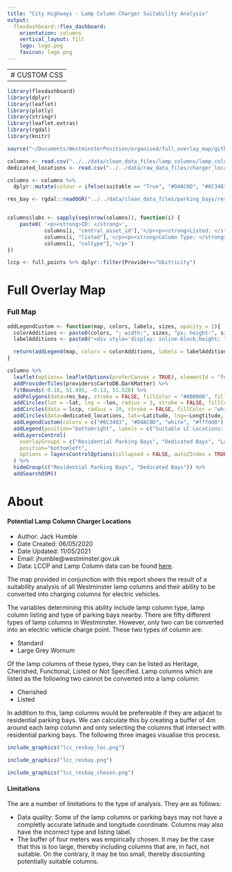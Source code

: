 ```yaml
---
title: "City Highways - Lamp Column Charger Suitability Analysis"
output: 
  flexdashboard::flex_dashboard:
    orientation: columns
    vertical_layout: fill
    logo: logo.png
    favicon: logo.png
---
```


---
# CUSTOM CSS
--- 
<style>                     
.navbar {
  background-color:#2c3e50;
  border-color: black;
}

div .chart-stage .chart-stage-flex {
  padding-left: 0px;
}

.navbar-inverse .navbar-nav>.active>a {
  background-color: #1a242f;
}

.navbar-inverse .navbar-nav>li>a:hover {
  background-color: #1a242f;
}

.navbar-inverse .navbar-nav>.active>a, .navbar-inverse .navbar-nav>.active>a:hover, .navbar-inverse .navbar-nav>.active>a:focus {
  background-color: #1a242f;
}

.nav-tabs-custom > .nav-tabs > li.active {
  border-top-color: #1a242f;
}

.awesome-marker {
  transform: scale(0.5,0.5)
}

.storyboard-nav .sbframelist ul li.active {
    background: #2c3e50;
}

.leaflet-control-layers-expanded {
  color: white;
  background: black;
}

.leaflet .legend i{
  border-radius: 50%;
  width: 10px;
  height: 10px;
  margin-top: 4px;
}

.leaflet-control-attribution {
  display: none;
}

#full_map {
    background: #000;
}  

.legend {
  color: white;
  background: black;
}

.leaflet-popup-content-wrapper, .leaflet-popup-tip {
  background: black;
  color: white;
}
</style> 

```r
library(flexdashboard)
library(dplyr)
library(leaflet)
library(plotly)
library(stringr)
library(leaflet.extras)
library(rgdal)
library(knitr)
```

```r
source("~/Documents/WestminsterPosition/organised/full_overlay_map/github_pages_ev_map/concat_data.R")

columns <- read.csv("../../data/clean_data_files/lamp_columns/lamp_column_assets.csv", stringsAsFactors = FALSE)
dedicated_locations <- read.csv("../../data/raw_data_files/charger_locations/EV_Charge_Points_List_WebMap.csv")

columns <- columns %>%
  dplyr::mutate(colour = ifelse(suitable == "True", "#D4AC0D", "#6C3483"))

res_bay <- rgdal::readOGR("../../data/clean_data_files/parking_bays/res_bays.json")


columns$labs <- sapply(seq(nrow(columns)), function(i) {
    paste0( '<p><strong>ID: </strong>', 
            columns[i, "central_asset_id"],'</p><p><strong>Listed: </strong>', 
            columns[i, "listed"],'</p><p><strong>Column Type: </strong>',
            columns[i, "coltype"],'</p>') 
})

lccp <- full_points %>% dplyr::filter(Provider=="Ubitricity")
```

Full Overlay Map {data-icon="glyphicon-flash"}
=====================================  

### Full Map {.no-padding .no-title}

```r
addLegendCustom <- function(map, colors, labels, sizes, opacity = 1){
  colorAdditions <- paste0(colors, "; width:", sizes, "px; height:", sizes, "px")
  labelAdditions <- paste0("<div style='display: inline-block;height: ", sizes, "px;margin-top: 4px;line-height: ", sizes, "px;'>", labels, "</div>")

  return(addLegend(map, colors = colorAdditions, labels = labelAdditions, opacity = opacity))
}

columns %>%
  leaflet(options= leafletOptions(preferCanvas = TRUE), elementId = "full_map") %>%
  addProviderTiles(providers$CartoDB.DarkMatter) %>% 
  fitBounds(-0.18, 51.495, -0.13, 51.528) %>%
  addPolygons(data=res_bay, stroke = FALSE, fillColor = "#8B0000", fillOpacity = 1, group="Residential Parking Bays") %>%
  addCircles(lat = ~lat, lng = ~lon, radius = 3, stroke = FALSE, fillColor = ~colour, fillOpacity = 1, popup=~labs, group="Lamp Columns") %>%
  addCircles(data = lccp, radius = 10, stroke = FALSE, fillColor = "white", fillOpacity = 1, group="Lamp Column Chargers", popup=~labs)  %>%
  addCircles(data=dedicated_locations, lat=~Latitude, lng=~Longtitude, radius = 15, stroke=FALSE, fillColor = "#fffdd0", fillOpacity = 1, group="Dedicated Bays", popup=~Charge_Point) %>%
  addLegendCustom(colors = c("#6C3483", "#D4AC0D", "white", "#fffdd0"), labels = c("Non Convertible LC", "Potentially Convertible LC", "Existing LCCP", "Dedicated Bays"), sizes = c(15, 15, 20, 25)) %>%
  addLegend(position="bottomright", labels = c("Suitable LC Locations: 2,621", "Unsuitable LC Locations: 9,667", "Existing LC Charge Points: 313"), values="d", colors = c("black","black","black")) %>%
  addLayersControl(
    overlayGroups = c("Residential Parking Bays", "Dedicated Bays", "Lamp Columns", "Lamp Column Chargers"),
    position="bottomleft",
    options = layersControlOptions(collapsed = FALSE, autoZIndex = TRUE)
  ) %>%
  hideGroup(c("Residential Parking Bays", "Dedicated Bays")) %>%
  addSearchOSM() 
```


About {data-icon="fa-bars"}
===================================== 

#### Potential Lamp Column Charger Locations

* Author: Jack Humble
* Date Created: 06/05/2020
* Date Updated: 11/05/2021
* Email: jhumble@westminster.gov.uk
* Data: LCCP and Lamp Column data can be found [here](https://github.com/Jhumbl/lccp_suitability/tree/main/data).

The map provided in conjunction with this report shows the result of a suitability analysis of all Westminster lamp columns and their ability to be converted into charging columns for electric vehicles.

The variables determining this ability include lamp column type, lamp column listing and type of parking bays nearby. There are fifty different types of lamp columns in Westminster. However, only two can be converted into an electric vehicle charge point. These two types of column are:

* Standard
* Large Grey Wornum

Of the lamp columns of these types, they can be listed as Heritage, Cherished, Functional, Listed or Not Specified. Lamp columns which are listed as the following two cannot be converted into a lamp column:

* Cherished
* Listed

In addition to this, lamp columns would be prefereable if they are adjacet to residential parking bays. We can calculate this by creating a buffer of 4m around each lamp column and only selecting the columns that intersect with residential parking bays. The following three images visualise this process.

```r
include_graphics("lcc_resbay_loc.png")
```

```r
include_graphics("lcc_resbay.png")
```

```r
include_graphics("lcc_resbay_chosen.png")
```

#### Limitations

The are a number of limitations to the type of analysis. They are as follows:

* Data quality: Some of the lamp columns or parking bays may not have a completly accurate latitude and longitude coordinate. Columns may also have the incorrect type and listing label.
* The buffer of four meters was empirically chosen. It may be the case that this is too large, thereby including columns that are, in fact, not suitable. On the contrary, it may be too small, thereby discounting potentially suitable columns.

